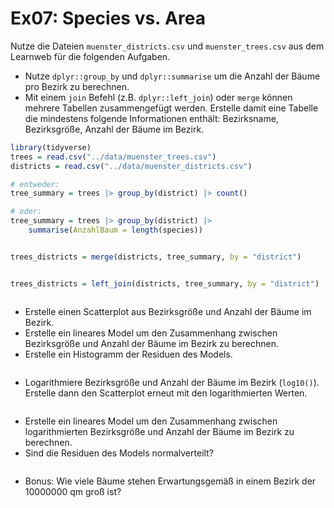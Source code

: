 # Ex07: Species vs. Area


Nutze die Dateien `muenster_districts.csv` und `muenster_trees.csv` aus dem Learnweb für die folgenden Aufgaben.


* Nutze `dplyr::group_by` und `dplyr::summarise` um die Anzahl der Bäume pro Bezirk zu berechnen.
* Mit einem `join` Befehl (z.B. `dplyr::left_join`) oder `merge` können mehrere Tabellen zusammengefügt werden. Erstelle damit eine Tabelle die mindestens folgende Informationen enthält: Bezirksname, Bezirksgröße, Anzahl der Bäume im Bezirk.

```r
library(tidyverse)
trees = read.csv("../data/muenster_trees.csv")
districts = read.csv("../data/muenster_districts.csv")

# entweder:
tree_summary = trees |> group_by(district) |> count()

# oder:
tree_summary = trees |> group_by(district) |>   
    summarise(AnzahlBaum = length(species))


trees_districts = merge(districts, tree_summary, by = "district")


trees_districts = left_join(districts, tree_summary, by = "district")



```

* Erstelle einen Scatterplot aus Bezirksgröße und Anzahl der Bäume im Bezirk.
* Erstelle ein lineares Model um den Zusammenhang zwischen Bezirksgröße und Anzahl der Bäume im Bezirk zu berechnen.
* Erstelle ein Histogramm der Residuen des Models.


```r


```

* Logarithmiere Bezirksgröße und Anzahl der Bäume im Bezirk (`log10()`). Erstelle dann den Scatterplot erneut mit den logarithmierten Werten.

```r

```


* Erstelle ein lineares Model um den Zusammenhang zwischen logarithmierten Bezirksgröße und Anzahl der Bäume im Bezirk zu berechnen.
* Sind die Residuen des Models normalverteilt?


```r

```


* Bonus: Wie viele Bäume stehen Erwartungsgemäß in einem Bezirk der 10000000 qm groß ist?


```r


```






